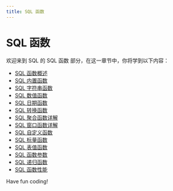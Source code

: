 ```yaml
---
title: SQL 函数
---
```


# SQL 函数

欢迎来到 SQL 的 SQL 函数 部分，在这一章节中，你将学到以下内容：

- [SQL 函数概述](./0-overview-of-sql-functions.mdx)
- [SQL 内置函数](./1-sql-built-in-functions.mdx)
- [SQL 字符串函数](./2-sql-string-function.mdx)
- [SQL 数值函数](./3-sql-numeric-function.mdx)
- [SQL 日期函数](./4-sql-date-function.mdx)
- [SQL 转换函数](./5-sql-conversion-function.mdx)
- [SQL 聚合函数详解](./6-detailed-explanation-of-the-sql-aggregation-function.mdx)
- [SQL 窗口函数详解](./7-detailed-explanation-of-the-sql-window-function.mdx)
- [SQL 自定义函数](./8-sql-custom-functions.mdx)
- [SQL 标量函数](./9-sql-scalar-function.mdx)
- [SQL 表值函数](./10-sql-table-valued-function.mdx)
- [SQL 函数参数](./11-sql-function-parameters.mdx)
- [SQL 递归函数](./12-sql-recursive-function.mdx)
- [SQL 函数性能](./13-sql-function-performance.mdx)

Have fun coding!